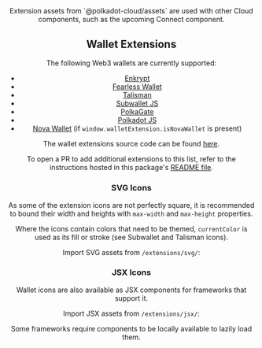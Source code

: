 
<Edit folder={props.folder} />

<Header
  title="Web3 Extension Assets"
  subtitle="A list of popular Web3 wallet extensions with metadata and icons."
  npm={props.npm}
/>

##

<Note>
Extension assets from `@polkadot-cloud/assets` are used with other Cloud components, such as the upcoming Connect component.
</Note>

##

## Wallet Extensions

The following Web3 wallets are currently supported:

- <a href="https://enkrypt.com" target="_blank" rel="noreferrer">Enkrypt</a>
- <a href="https://fearlesswallet.io" target="_blank" rel="noreferrer">Fearless Wallet</a>
- <a href="https://talisman.xyz" target="_blank" rel="noreferrer">Talisman</a>
- <a href="https://subwallet.app" target="_blank" rel="noreferrer">Subwallet JS</a>
- <a href="https://polkagate.xyz" target="_blank" rel="noreferrer">PolkaGate</a>
- <a href="https://polkadot.js.org/extension" target="_blank" rel="noreferrer"> Polkadot JS</a>
- <a href="https://novawallet.io" target="_blank" rel="noreferrer">Nova Wallet</a> (if `window.walletExtension.isNovaWallet` is present)

The wallet extensions source code can be found <a href="https://github.com/paritytech/polkadot-cloud/blob/main/packages/assets/lib/extensions/index.tsx" target="_blank" rel="noreferrer">here</a>.

<Note>
To open a PR to add additional extensions to this list, refer to the instructions hosted in this package's <a href="https://github.com/paritytech/polkadot-cloud/tree/main/packages/assets#adding-web-extension-wallets" target="_blank" rel="noreferrer">README file</a>.
</Note>

### SVG Icons

As some of the extension icons are not perfectly square, it is recommended to bound their width and heights with `max-width` and `max-height` properties.

Where the icons contain colors that need to be themed, `currentColor` is used as its fill or stroke (see Subwallet and Talisman icons).

Import SVG assets from `/extensions/svg/`:

<ExtensionsSvg />

### JSX Icons

Wallet icons are also available as JSX components for frameworks that support it.

Import JSX assets from `/extensions/jsx/`:

<ExtensionsJsx />

<Note>
Some frameworks require components to be locally available to lazily load them.
</Note>